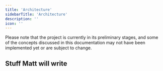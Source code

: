 ```yaml
---
title: 'Architecture'
sidebarTitle: 'Architecture'
description: ''
icon: ''
---
```


<Note>
    Please note that the project is currently in its preliminary stages, and some of the concepts discussed in this documentation may not have been implemented yet or are subject to change.
</Note>

## Stuff Matt will write